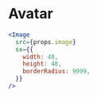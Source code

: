 
# Avatar

```jsx live=true
<Image
  src={props.image}
  sx={{
    width: 48,
    height: 48,
    borderRadius: 9999,
  }}
/>
```
